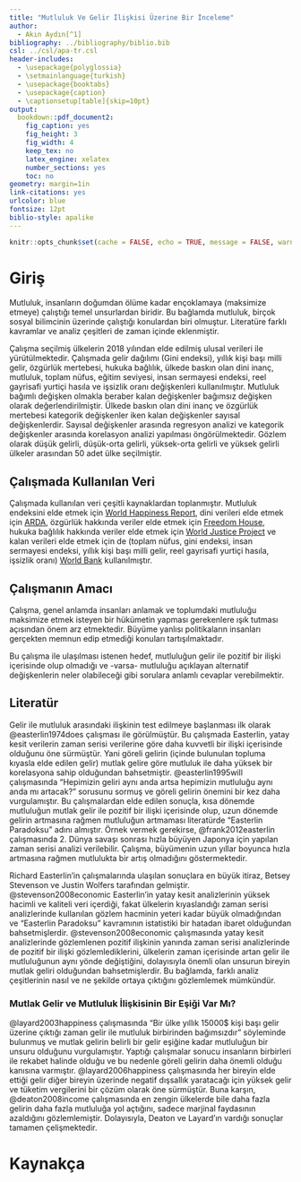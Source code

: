 ```yaml
---
title: "Mutluluk Ve Gelir İlişkisi Üzerine Bir İnceleme"
author: 
  - Akın Aydın[^1]
bibliography: ../bibliography/biblio.bib
csl: ../csl/apa-tr.csl
header-includes:
  - \usepackage{polyglossia}
  - \setmainlanguage{turkish}
  - \usepackage{booktabs}
  - \usepackage{caption} 
  - \captionsetup[table]{skip=10pt}
output:
  bookdown::pdf_document2:
    fig_caption: yes
    fig_height: 3
    fig_width: 4
    keep_tex: no
    latex_engine: xelatex
    number_sections: yes
    toc: no
geometry: margin=1in
link-citations: yes
urlcolor: blue
fontsize: 12pt
biblio-style: apalike
---
```

```r
knitr::opts_chunk$set(cache = FALSE, echo = TRUE, message = FALSE, warning = FALSE)
```

<!-- ======================================================================= -->
<!-- ============================== NOTLAR ================================= -->
<!-- ======================================================================= -->
[^1]: 21080197, [Github Repo](https://github.com/AkinAyd/AraSinav)

# Giriş
Mutluluk, insanların doğumdan ölüme kadar ençoklamaya (maksimize etmeye) çalıştığı temel unsurlardan biridir. Bu bağlamda mutluluk, birçok sosyal bilimcinin üzerinde çalıştığı konulardan biri olmuştur. Literatüre farklı kavramlar ve analiz çeşitleri de zaman içinde eklenmiştir.

Çalışma seçilmiş ülkelerin 2018 yılından elde edilmiş ulusal verileri ile yürütülmektedir. Çalışmada gelir dağılımı (Gini endeksi), yıllık kişi başı milli gelir, özgürlük mertebesi, hukuka bağlılık, ülkede baskın olan dini inanç, mutluluk, toplam nüfus, eğitim seviyesi, insan sermayesi endeksi, reel gayrisafi yurtiçi hasıla ve işsizlik oranı değişkenleri kullanılmıştır. Mutluluk bağımlı değişken olmakla beraber kalan değişkenler bağımsız değişken olarak değerlendirilmiştir. Ülkede baskın olan dini inanç ve özgürlük mertebesi kategorik değişkenler iken kalan değişkenler sayısal değişkenlerdir. Sayısal değişkenler arasında regresyon analizi ve kategorik değişkenler arasında korelasyon analizi yapılması öngörülmektedir. Gözlem olarak düşük gelirli, düşük-orta gelirli, yüksek-orta gelirli ve yüksek gelirli ülkeler arasından 50 adet ülke seçilmiştir.

## Çalışmada Kullanılan Veri
Çalışmada kullanılan veri çeşitli kaynaklardan toplanmıştır. Mutluluk endeksini elde etmek için [World Happiness Report](https://worldhappiness.report), dini verileri elde etmek için [ARDA](https://www.thearda.com), özgürlük hakkında veriler elde etmek için [Freedom House](https://freedomhouse.org), hukuka bağlılık hakkında veriler elde etmek için [World Justice Project](https://worldjusticeproject.org) ve kalan verileri elde etmek için de (toplam nüfus, gini endeksi, insan sermayesi endeksi, yıllık kişi başı milli gelir, reel gayrisafi yurtiçi hasıla, işsizlik oranı) [World Bank](https://data.worldbank.org) kullanılmıştır.

## Çalışmanın Amacı
Çalışma, genel anlamda insanları anlamak ve toplumdaki mutluluğu maksimize etmek isteyen bir hükümetin yapması gerekenlere ışık tutması açısından önem arz etmektedir. Büyüme yanlısı politikaların insanları gerçekten memnun edip etmediği konuları tartışılmaktadır.

Bu çalışma ile ulaşılması istenen hedef, mutluluğun gelir ile pozitif bir ilişki içerisinde olup olmadığı ve -varsa- mutluluğu açıklayan alternatif değişkenlerin neler olabileceği gibi sorulara anlamlı cevaplar verebilmektir.

## Literatür 
Gelir ile mutluluk arasındaki ilişkinin test edilmeye başlanması ilk olarak @easterlin1974does çalışması ile görülmüştür. Bu çalışmada Easterlin, yatay kesit verilerin zaman serisi verilerine göre daha kuvvetli bir ilişki içerisinde olduğunu öne sürmüştür. Yani göreli gelirin (içinde bulunulan topluma kıyasla elde edilen gelir) mutlak gelire göre mutluluk ile daha yüksek bir korelasyona sahip olduğundan bahsetmiştir. @easterlin1995will çalışmasında "Hepimizin geliri aynı anda artsa hepimizin mutluluğu aynı anda mı artacak?" sorusunu sormuş ve göreli gelirin önemini bir kez daha vurgulamıştır. Bu çalışmalardan elde edilen sonuçla, kısa dönemde mutluluğun mutlak gelir ile pozitif bir ilişki içerisinde olup, uzun dönemde gelirin artmasına rağmen mutluluğun artmaması literatürde "Easterlin Paradoksu" adını almıştır. Örnek vermek gerekirse, @frank2012easterlin çalışmasında 2. Dünya savaşı sonrası hızla büyüyen Japonya için yapılan zaman serisi analizi verilebilir. Çalışma, büyümenin uzun yıllar boyunca hızla artmasına rağmen mutlulukta bir artış olmadığını göstermektedir.

Richard Easterlin'in çalışmalarında ulaşılan sonuçlara en büyük itiraz, Betsey Stevenson ve Justin Wolfers tarafından gelmiştir. @stevenson2008economic Easterlin'in yatay kesit analizlerinin yüksek hacimli ve kaliteli veri içerdiği, fakat ülkelerin kıyaslandığı zaman serisi analizlerinde kullanılan gözlem hacminin yeteri kadar büyük olmadığından ve "Easterlin Paradoksu" kavramının istatistiki bir hatadan ibaret olduğundan bahsetmişlerdir. @stevenson2008economic çalışmasında yatay kesit analizlerinde gözlemlenen pozitif ilişkinin yanında zaman serisi analizlerinde de pozitif bir ilişki gözlemlediklerini, ülkelerin zaman içerisinde artan gelir ile mutluluğunun aynı yönde değiştiğini, dolayısıyla önemli olan unsurun bireyin mutlak geliri olduğundan bahsetmişlerdir. Bu bağlamda, farklı analiz çeşitlerinin nasıl ve ne şekilde ortaya çıktığını gözlemlemek mümkündür.

### Mutlak Gelir ve Mutluluk İlişkisinin Bir Eşiği Var Mı?
@layard2003happiness çalışmasında "Bir ülke yıllık 15000$ kişi başı gelir üzerine çıktığı zaman gelir ile mutluluk birbirinden bağımsızdır" söyleminde bulunmuş ve mutlak gelirin belirli bir gelir eşiğine kadar mutluluğun bir unsuru olduğunu vurgulamıştır. Yaptığı çalışmalar sonucu insanların birbirleri ile rekabet halinde olduğu ve bu nedenle göreli gelirin daha önemli olduğu kanısına varmıştır. @layard2006happiness çalışmasında her bireyin elde ettiği gelir diğer bireyin üzerinde negatif dışsallık yaratacağı için yüksek gelir ve tüketim vergilerini bir çözüm olarak öne sürmüştür. Buna karşın, @deaton2008income çalışmasında en zengin ülkelerde bile daha fazla gelirin daha fazla mutluluğa yol açtığını, sadece marjinal faydasının azaldığını gözlemlemiştir. Dolayısıyla, Deaton ve Layard'ın vardığı sonuçlar tamamen çelişmektedir.




\newpage
# Kaynakça {#references}
<div id="refs"></div>

